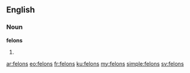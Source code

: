 ==English==

===Noun===
'''felons'''

# {{plural of|[[felon]]}}

[[ar:felons]]
[[eo:felons]]
[[fr:felons]]
[[ku:felons]]
[[my:felons]]
[[simple:felons]]
[[sv:felons]]